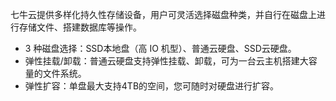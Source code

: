 七牛云提供多样化持久性存储设备，用户可灵活选择磁盘种类，并自行在磁盘上进行存储文件、搭建数据库等操作。

- 3 种磁盘选择：SSD本地盘（高 IO 机型）、普通云硬盘、SSD云硬盘。
- 弹性挂载/卸载：普通云硬盘支持弹性挂载、卸载，可为一台云主机搭建大容量的文件系统。
- 弹性扩容：单盘最大支持4TB的空间，您可随时对硬盘进行扩容。
